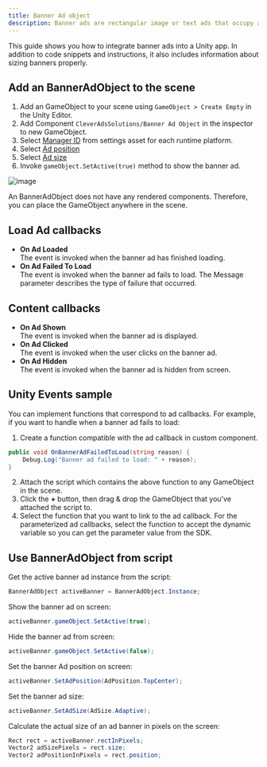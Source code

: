 ```yaml
---
title: Banner Ad object
description: Banner ads are rectangular image or text ads that occupy a spot on screen. They stay on screen while users are interacting with the app, and can refresh automatically after a certain period of time. If you're new to mobile advertising, they're a great place to start.  
---
```


This guide shows you how to integrate banner ads into a Unity app. In addition to code snippets and instructions, it also includes information about sizing banners properly.  

## Add an BannerAdObject to the scene
1. Add an GameObject to your scene using `GameObject > Create Empty` in the Unity Editor.
2. Add Component `CleverAdsSolutions/Banner Ad Object` in the inspector to new GameObject.
3. Select [Manager ID](Unity/Configuring-SDK#manager-ids) from settings asset for each runtime platform.
4. Select [Ad position](Unity/Banner-Ads#ad-position)
5. Select [Ad size](Unity/Banner-Ads#ad-size)
6. Invoke `gameObject.SetActive(true)` method to show the banner ad.  

![image](https://user-images.githubusercontent.com/22005013/111324084-1fee3d00-8673-11eb-94a2-6cd2b6d001fd.png)

<Info>
An BannerAdObject does not have any rendered components. Therefore, you can place the GameObject anywhere in the scene.
</Info>

## Load Ad callbacks
- **On Ad Loaded**  
The event is invoked when the banner ad has finished loading.
- **On Ad Failed To Load**  
The event is invoked when the banner ad fails to load. The Message parameter describes the type of failure that occurred.

## Content callbacks
- **On Ad Shown**  
The event is invoked when the banner ad is displayed.
- **On Ad Clicked**  
The event is invoked when the user clicks on the banner ad.
- **On Ad Hidden**  
The event is invoked when the banner ad is hidden from screen.

## Unity Events sample
You can implement functions that correspond to ad callbacks. For example, if you want to handle when a banner ad fails to load:
1. Create a function compatible with the ad callback in custom component.
```c#
public void OnBannerAdFailedToLoad(string reason) {
    Debug.Log("Banner ad failed to load: " + reason);
}
```
2. Attach the script which contains the above function to any GameObject in the scene.
3. Click the **+** button, then drag & drop the GameObject that you've attached the script to.
4. Select the function that you want to link to the ad callback. For the parameterized ad callbacks, select the function to accept the dynamic variable so you can get the parameter value from the SDK.

## Use BannerAdObject from script
Get the active banner ad instance from the script:
```c#
BannerAdObject activeBanner = BannerAdObject.Instance;
```
Show the banner ad on screen:
```c#
activeBanner.gameObject.SetActive(true);
```
Hide the banner ad from screen:
```c#
activeBanner.gameObject.SetActive(false);
```
Set the banner Ad position on screen:
```c#
activeBanner.SetAdPosition(AdPosition.TopCenter);
```
Set the banner ad size:
```c#
activeBanner.SetAdSize(AdSize.Adaptive);
```
Calculate the actual size of an ad banner in pixels on the screen:
```csharp
Rect rect = activeBanner.rectInPixels;
Vector2 adSizePixels = rect.size;
Vector2 adPositionInPixels = rect.position; 
```
